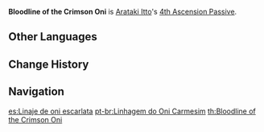 {{Talent Infobox
|image         = Talent Bloodline of the Crimson Oni.png
|character     = Arataki Itto
|type          = 4th Ascension Passive
|info          = [[Arataki Kesagiri]] DMG is increased by 35% of Arataki Itto's DEF.
|utility1      = Flat DMG Increase
|scale_att1    = DEF
}}
'''Bloodline of the Crimson Oni''' is [[Arataki Itto]]'s [[4th Ascension Passive]].

==Other Languages==
{{Other Languages
|en      = Bloodline of the Crimson Oni
|zhs     = 赤鬼之血
|zhs_rm  = Chìguǐ zhī Xuè{{Assumed}}
|zht     = 赤鬼之血
|zht_rm  = Chìguǐ zhī Xiě
|zh_tl   = Blood of the Crimson Oni
|ja      = 赤鬼の血
|ja_rm   = Akaoni no Chi
|ja_tl   = Blood of the Red Oni
|ko      = 붉은 오니의 피
|ko_rm   = Bulgeun Oni-ui Pi
|ko_tl   = Bloodline of the Red Oni
|es      = Linaje de oni escarlata
|es_tl   = Scarlet Oni Lineage
|fr      = Lignée de l'Oni cramoisi
|fr_tl   = Lineage of the Crimson Oni
|ru      = Наследие Багрового О́ни
|ru_tl   = Legacy of the Crimson Oni
|th      = Bloodline of the Crimson Oni
|vi      = Huyết Mạch Xích Quỷ
|vi_tl   = 
|de      = Blut des roten Oni
|de_tl   = Blood of the Red Oni
|id      = Bloodline of the Crimson Oni
|pt      = Linhagem do Oni Carmesim
|pt_tl   = Lineage of the Crimson Oni
}}

==Change History==
{{Change History|2.3}}

==Navigation==
{{Talent Navbox|Arataki Itto}}

[[es:Linaje de oni escarlata]]
[[pt-br:Linhagem do Oni Carmesim]]
[[th:Bloodline of the Crimson Oni]]